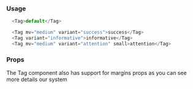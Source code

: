 
### Usage

```javascript type=expo
  <Tag>default</Tag>

  <Tag mv="medium" variant="success">success</Tag>
  <Tag variant="informative">informative</Tag>
  <Tag mv="medium" variant="attention" small>attention</Tag>
```

### Props

The Tag component also has support for margins props as you can see more details <GatsbyLink to="/system/spacing">our system</GatsbyLink>

<PropsTable component="Tag" platform="native" />
